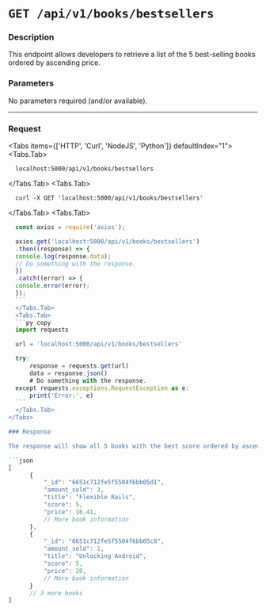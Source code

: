 
# `GET /api/v1/books/bestsellers`

### Description
This endpoint allows developers to retrieve a list of the 5 best-selling books ordered by ascending price.

### Parameters
No parameters required (and/or available).

---

### Request
 
<Tabs items={['HTTP', 'Curl', 'NodeJS', 'Python']} defaultIndex="1">
  <Tabs.Tab>
  ```http copy
    localhost:5000/api/v1/books/bestsellers
  ```
  </Tabs.Tab>
  <Tabs.Tab>
  ``` curl copy
    curl -X GET 'localhost:5000/api/v1/books/bestsellers'
  ```
  </Tabs.Tab>
  <Tabs.Tab>
  ```js copy
    const axios = require('axios');

    axios.get('localhost:5000/api/v1/books/bestsellers')
    .then((response) => {
    console.log(response.data);
    // Do something with the response.
    })
    .catch((error) => {
    console.error(error);
    });
    ```
    </Tabs.Tab>
    <Tabs.Tab>
    ```py copy
    import requests

    url = 'localhost:5000/api/v1/books/bestsellers'

    try:
        response = requests.get(url)
        data = response.json()
        # Do something with the response.
    except requests.exceptions.RequestException as e:
        print('Error:', e)
    ```
    </Tabs.Tab>
</Tabs>

### Response

The response will show all 5 books with the best score ordered by ascending price. This response will give you 5 books max (can give you less if the database has less than 5 books).

```json
[
        {
            "_id": "6651c712fe5f5504f6bb05d1",
            "amount_sold": 3,
            "title": "Flexible Rails",
            "score": 5,
            "price": 16.41,
            // More book information
        },
        {
            "_id": "6651c712fe5f5504f6bb05c8",
            "amount_sold": 1,
            "title": "Unlocking Android",
            "score": 5,
            "price": 26,
            // More book information
        }
        // 3 more books
]
```


